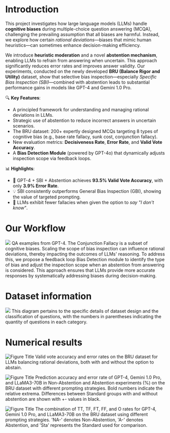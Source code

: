 # Introduction
This project investigates how large language models (LLMs) handle **cognitive biases** during multiple-choice question answering (MCQA), challenging the prevailing assumption that all biases are harmful. Instead, we explore how certain *rational deviations*—biases that mimic human heuristics—can sometimes enhance decision-making efficiency.

We introduce **heuristic moderation** and a novel **abstention mechanism**, enabling LLMs to refrain from answering when uncertain. This approach significantly reduces error rates and improves answer validity. Our experiments, conducted on the newly developed **BRU (Balance Rigor and Utility)** dataset, show that selective bias inspection—especially *Specific Bias Inspection (SBI)*—combined with abstention leads to substantial performance gains in models like GPT-4 and Gemini 1.0 Pro.

🔍 **Key Features**:
- A principled framework for understanding and managing rational deviations in LLMs.
- Strategic use of abstention to reduce incorrect answers in uncertain scenarios.
- The BRU dataset: 200+ expertly designed MCQs targeting 8 types of cognitive bias (e.g., base rate fallacy, sunk cost, conjunction fallacy).
- New evaluation metrics: **Decisiveness Rate**, **Error Rate**, and **Valid Vote Accuracy**.
- A **Bias Detection Module** (powered by GPT-4o) that dynamically adjusts inspection scope via feedback loops.

📊 **Highlights**:
- 🧠 GPT-4 + SBI + Abstention achieves **93.5% Valid Vote Accuracy**, with only **3.9% Error Rate**.
- 💡 SBI consistently outperforms General Bias Inspection (GBI), showing the value of targeted prompting.
- 🚫 LLMs exhibit fewer fallacies when given the option to *say "I don't know"*.

# Our Workflow

![](./carousel/figure02_new.png)
QA examples from GPT-4. The Conjunction Fallacy is a subset of cognitive biases. Scaling the scope of bias inspection can influence rational deviations, thereby impacting the outcomes of LLMs' reasoning. To address this, we propose a feedback loop Bias Detection module to identify the type of bias and adjust the inspection scope when an abstention from answering is considered. This approach ensures that LLMs provide more accurate responses by systematically addressing biases during decision-making.
# Dataset information

![](./carousel/frames.png)
This diagram pertains to the specific details of dataset design and the classification of questions, with the numbers in parentheses indicating the quantity of questions in each category.
# Numerical results

![Figure Title](./carousel/new_first2.png)
Valid vote accuracy and error rates on the BRU dataset for LLMs balancing rational deviations, both with and without the option to abstain.

![Figure Title](./carousel/new_figure4.png)
Prediction accuracy and error rate of GPT-4, Gemini 1.0 Pro, and LLaMA3-70B in Non-Abstention and Abstention experiments (%) on the BRU dataset with different prompting strategies. Bold numbers indicate the relative extrema. Differences between Standard groups with and without abstention are shown with +- values in black.

![Figure Title](./carousel/new_figure5.png)
The combination of TT, TF, FT, FF, and O rates for GPT-4, Gemini 1.0 Pro, and LLaMA3-70B on the BRU dataset using different prompting strategies. 'NA-' denotes Non-Abstention, 'A-' denotes Abstention, and 'Sta' represents the Standard used for comparison.

